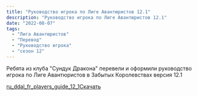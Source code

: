 ```yaml
---
title: "Руководство игрока по Лиге Авантюристов 12.1"
description: "Руководство игрока по Лиге Авантюристов 12.1"
date: "2022-08-07"
tags: 
  - "Лига Авантюристов"
  - "Перевод"
  - "Руководство игрока"
  - "сезон 12"
---
```


Ребята из клуба "Сундук Дракона" перевели и оформили руководство игрока по Лиге Авантюристов в Забытых Королевствах версия 12.1

[ru\_ddal\_fr\_players\_guide\_12\_1](https://cyborgsandmages.com/wp-content/uploads/2022/08/ru_ddal_fr_players_guide_12_1.pdf)[Скачать](https://cyborgsandmages.com/wp-content/uploads/2022/08/ru_ddal_fr_players_guide_12_1.pdf)
